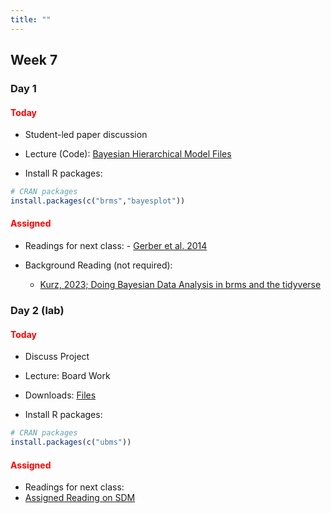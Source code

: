 ```yaml
---
title: ""
---
```


## Week 7

### Day 1

#### [Today]{style="color:red;"}

-   Student-led paper discussion

-   Lecture (Code): <a href="/classfiles/hbayes/Bayesian.Hierarchical.Model.zip">Bayesian Hierarchical Model Files</a>

-   Install R packages:

```r
# CRAN packages
install.packages(c("brms","bayesplot"))
```

#### [Assigned]{style="color:red;"}
 -   Readings for next class: 
    - <a href="/readings/Gerber et al. 2014.pdf">Gerber et al. 2014</a>

 
- Background Reading (not required): 
  - [Kurz, 2023; Doing Bayesian Data Analysis in brms and the tidyverse](https://bookdown.org/content/3686/) 


### Day 2 (lab)

#### [Today]{style="color:red;"}

-   Discuss Project

-   Lecture: Board Work

-   Downloads: <a href="/classfiles/occlab/week7files.zip">Files</a>

-   Install R packages:

```r
# CRAN packages
install.packages(c("ubms"))
```


#### [Assigned]{style="color:red;"}
 -   Readings for next class: 
 - <a href="/readings/">Assigned Reading on SDM</a>




<!-- -   Readings for next class:  -->
<!--     - <a href="https://statistics4ecologists-v2.netlify.app/mmi#mmi">Fieberg, Ch. 8</a> -->






